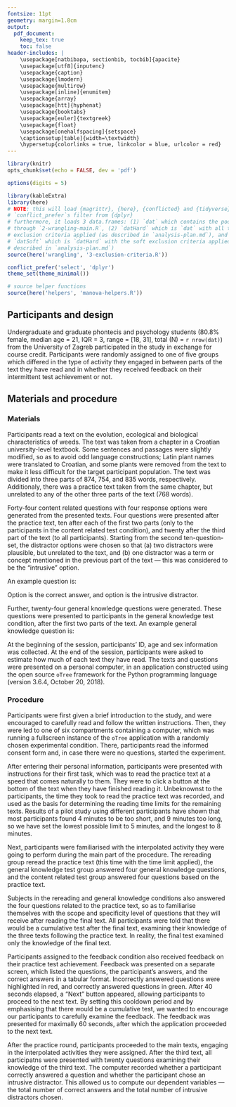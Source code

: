 ```yaml
---
fontsize: 11pt
geometry: margin=1.8cm
output:
  pdf_document:
    keep_tex: true
    toc: false
header-includes: |
    \usepackage[natbibapa, sectionbib, tocbib]{apacite}
    \usepackage[utf8]{inputenc}
    \usepackage{caption}
    \usepackage{lmodern}
    \usepackage{multirow}
    \usepackage[inline]{enumitem}
    \usepackage{array}
    \usepackage[htt]{hyphenat}
    \usepackage{booktabs}
    \usepackage[euler]{textgreek}
    \usepackage{float}
    \usepackage[onehalfspacing]{setspace}
    \captionsetup[table]{width=\textwidth}
    \hypersetup{colorlinks = true, linkcolor = blue, urlcolor = red}
---
```


```r
library(knitr)
opts_chunk$set(echo = FALSE, dev = 'pdf')

options(digits = 5)

library(kableExtra)
library(here)
# NOTE: this will load {magrittr}, {here}, {conflicted} and {tidyverse}. also,
# `conflict_prefer`s filter from {dplyr}
# furthermore, it loads 3 data.frames: (1) `dat` which contains the pooled data run
# through `2-wrangling-main.R`, (2) `datHard` which is `dat` with all the hard
# exclusion criteria applied (as described in `analysis-plan.md`), and (3)
# `datSoft` which is `datHard` with the soft exclusion criteria applied (as
# described in `analysis-plan.md`)
source(here('wrangling', '3-exclusion-criteria.R'))

conflict_prefer('select', 'dplyr')
theme_set(theme_minimal())

# source helper functions
source(here('helpers', 'manova-helpers.R'))
```

## Participants and design

Undergraduate and graduate phontecis and psychology students (80.8% female,
median age = 21, IQR = 3, range = [18, 31], total \(N\) = `r nrow(dat)`)
from the University of Zagreb
participated in the study in exchange for course credit. Participants were
randomly assigned to one of five groups which differed in the type of activity
they engaged in between parts of the text they have read and in whether they
received feedback on their intermittent test achievement or not.

## Materials and procedure

### Materials

Participants read a text on the evolution, ecological and biological characteristics
of weeds. The text was taken from a chapter in a Croatian university-level textbook.
Some sentences and passages were slightly modified, so as to avoid odd language
constructions; Latin plant names were translated to Croatian, and some plants
were removed from the text to make it less difficult for the target participant
population. The text was divided into three parts of 874, 754, and 835 words,
respectively. Additionaly, there was a practice text taken from the same chapter,
but unrelated to any of the other three parts of the text (768 words).

Forty-four content related questions with four response options were generated
from the presented texts. Four questions were presented after the practice text,
ten after each of the first two parts (only to the participants in the content
related test condition), and twenty after the third part of the text (to all
participants).
Starting from the second ten-question-set, the distractor options were chosen so that
(a) two distractors were plausible, but unrelated to the text, and
(b) one distractor was a term or concept mentioned in the previous part of the
text --- this was considered to be the "intrusive" option.

An example question is:
\begin{quotation}
\noindent Compared to younger weeds, older weeds:
\begin{enumerate}[label = (\alph*)]
\item have a stronger allelopathic effect
\item contain more phytotoxins
\item \label{optCorr} \textbf{contain less inhibitory matter}
\item \label{optIntr} \textit{show greater plasticity.}
\end{enumerate}
\end{quotation}
Option \ref{optCorr} is the correct answer, and option \ref{optIntr} is the
intrusive distractor.

Further, twenty-four general knowledge questions were generated. These questions were
presented to participants in the general knowledge test condition, after the first
two parts of the text. An example general knowledge question is:
\begin{quotation}
\noindent The name of Kurt Vonnegut's famous anti-war novel is:
\begin{enumerate}[label = (\alph*)]
\item \textbf{Slaughterhouse Five}
\item All Quiet on the Western Front
\item A Farewell to Arms
\item Journey to the End of the Night.
\end{enumerate}
\end{quotation}

At the beginning of the session, participants' ID, age and sex information was
collected. At the end of the session, participants were asked to estimate how
much of each text they have read.
The texts and questions were presented on a personal computer, in an application
constructed using the open source `oTree` framework
\citep[version 2.1.35,][]{chenOTreeOpensourcePlatform2016}
for the Python programming language (version 3.6.4, October 20, 2018).

### Procedure

Participants were first given a brief introduction to the study, and were
encouraged to carefully read and follow the written instructions.
Then, they were led to one of six compartments containing a computer, which was
running a fullscreen instance of the `oTree` application with
a randomly chosen experimental condition. There, participants read the informed consent
form and, in case there were no questions, started the experiment.

After entering their personal information, participants were presented with
instructions for their first task, which was to read the practice text at a speed
that comes naturally to them. They were to click a button at the bottom of the text
when they have finished reading it. Unbeknownst to the participants, the
time they took to read the practice text was recorded, and used as the basis
for determining the reading time limits for the remaining texts. Results of a pilot
study using different participants have shown that most participants found 4 minutes
to be too short, and 9 minutes too long, so we have set the lowest possible limit
to 5 minutes, and the longest to 8 minutes.

Next, participants were familiarised with the interpolated activity they were
going to perform during the main part of the procedure. The rereading group
reread the practice text (this time with the time limit applied), the general
knowledge test group answered four general knowledge questions, and the content
related test group answered four questions based on the practice text.

Subjects in the rereading and general knowledge conditions
also answered the four questions related to the practice text, so as to
familiarise themselves with the scope and specificity level of questions that they
will receive after reading the final text. All participants were told that
there would be a cumulative test after the final text, examining their knowledge
of the three texts following the practice text. In reality, the final test examined
only the knowledge of the final text.

Participants assigned to the feedback condition also received feedback on their practice
test achievement. Feedback was presented on a separate screen, which listed the
questions, the participant's answers, and the correct answers in a tabular format.
Incorrectly answered questions were highlighted in red, and correctly answered
questions in green. After 40 seconds
elapsed, a "Next" button appeared, allowing participants to proceed to the next
text. By setting this cooldown period and by emphasising that there would be a cumulative test,
we wanted to encourage our participants to carefully examine the feedback.
The feedback was presented for maximally 60 seconds, after which the application
proceeded to the next text.

After the practice round, participants proceeded to the main texts, engaging
in the interpolated activities they were assigned. After the third text, all
participatns were presented with twenty questions examining their knowledge of
the third text. The computer recorded whether a participant correctly answered
a question and whether the participant chose an intrusive distractor. This allowed
us to compute our dependent variables --- the total number of correct answers
and the total number of intrusive distractors chosen.
